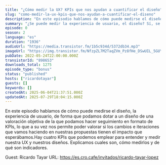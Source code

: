 ```yaml
---
title: "¿Cómo medir la UX? KPIs que nos ayudan a cuantificar el diseño"
slug: "como-medir-la-ux-kpis-que-nos-ayudan-a-cuantificar-el-diseno"
description: "En este episodio hablamos de cómo puede medirse el diseño, la experiencia de usuario, de forma que podamos dotar a un diseño de una valoración objetiva de la que podamos hacer seguimiento en formato de KPIs, lo que a su vez nos permite poder valorar si los cambios e iteraciones que vamos haciendo en nuestras propuestas tienen el impacto que esperábamos.Hay cuatro KPIs que podemos emplear para entender y medir nuestra UX y nuestros diseños. Explicamos cuales son, cómo medirlos y de qué son indicadores.\n\nGuest: Ricardo Tayar\nURL: https://es.cro.cafe/invitados/ricardo-tayar-lopez"
summary: "¿Se puede medir la experiencia de usuario, el diseño? Sí, se puede. Y en este episodio hablamos de cómo hacerlo."
episode: 0
season: 2
language: "es"
duration: "1936"
audioUrl: "https://media.transistor.fm/1b5c934d/5372db34.mp3"
imageUrl: "https://img.transistor.fm/NfzpZL7M2TaqZVm_Pz8fHe_DSwUIL_5GUYPU-llSmqY/rs:fill:0:0:1/w:1400/h:1400/q:60/mb:500000/aHR0cHM6Ly9pbWct/dXBsb2FkLXByb2R1/Y3Rpb24udHJhbnNp/c3Rvci5mbS9mM2Qw/YmI1NzQzMGYwMGE3/NzViN2Y3NmNlYzMw/YmNiNi5qcGc.webp"
pubDate: 2022-05-24T22:00:00.000Z
transistorId: "898653"
downloads_total: 1275
episode_type: "bonus"
status: "published"
hosts: ["ricardotayar"]
guests: []
keywords: []
createdAt: 2025-06-04T21:37:51.000Z
updatedAt: 2025-07-29T18:04:15.000Z
---
```


En este episodio hablamos de cómo puede medirse el diseño, la experiencia de usuario, de forma que podamos dotar a un diseño de una valoración objetiva de la que podamos hacer seguimiento en formato de KPIs, lo que a su vez nos permite poder valorar si los cambios e iteraciones que vamos haciendo en nuestras propuestas tienen el impacto que esperábamos.Hay cuatro KPIs que podemos emplear para entender y medir nuestra UX y nuestros diseños. Explicamos cuales son, cómo medirlos y de qué son indicadores.

Guest: Ricardo Tayar
URL: https://es.cro.cafe/invitados/ricardo-tayar-lopez
